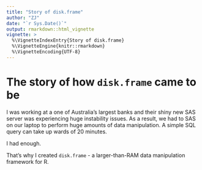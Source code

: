 ---
title: "Story of disk.frame"
author: "ZJ"
date: "`r Sys.Date()`"
output: rmarkdown::html_vignette
vignette: >
  %\VignetteIndexEntry{Story of disk.frame}
  %\VignetteEngine{knitr::rmarkdown}
  %\VignetteEncoding{UTF-8}
---

# The story of how `disk.frame` came to be
I was working at a one of Australia's largest banks and their shiny new SAS server was experiencing huge instability issues. As a result, we had to SAS on our laptop to perform huge amounts of data manipulation. A simple SQL query can take up wards of 20 minutes.

I had enough.

That's why I created `disk.frame` - a larger-than-RAM data manipulation framework for R.
